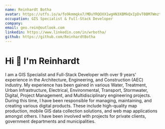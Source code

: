 ```yaml
---
name: Reinhardt Botha
avatar: https://utfs.io/a/fo9kmmqkx7/MDuYRQOXX1wgHN3XBMkQxIpDvT0BM7WmztZfdoel1su82Ji5
occupation: GIS Specialist & Full-Stack Developer
company:
email: geo.rein@outlook.com
linkedin: https://www.linkedin.com/in/wrbotha/
github: https://github.com/ReinhardtBotha
---
```


# Hi 👋 I'm Reinhardt

I am a GIS Specialist and Full-Stack Developer with over 9 years' experience in the Architecture, Engineering, and Construction (AEC) industry. My experience has been gained in various Water, Treatment, Urban Infrastructure, Electrical, Environmental, Transport, Stormwater, Digital, Project Management, and Multidisciplinary engineering projects. During this time, I have been responsible for managing, maintaining, and creating various digital products. These include high-quality map production, mobile GIS data collection solutions, and web map applications amongst others. I have been involved with projects for private clients, government departments and municipalities.
